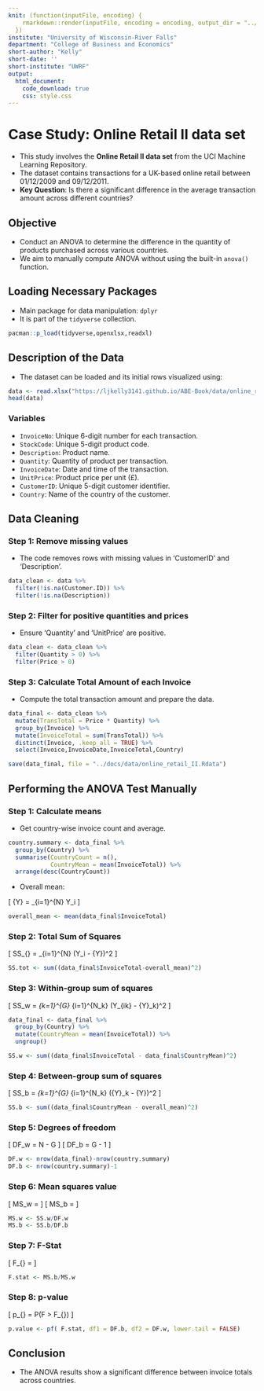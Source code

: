 ```yaml
---
knit: (function(inputFile, encoding) {
    rmarkdown::render(inputFile, encoding = encoding, output_dir = "../docs/")
  })
institute: "University of Wisconsin-River Falls"
department: "College of Business and Economics"
short-author: "Kelly"
short-date: ''
short-institute: "UWRF"
output: 
  html_document:
    code_download: true
    css: style.css
---
```


# Case Study: Online Retail II data set

- This study involves the **Online Retail II data set** from the UCI Machine Learning Repository.
- The dataset contains transactions for a UK-based online retail between 01/12/2009 and 09/12/2011.
- **Key Question**: Is there a significant difference in the average transaction amount across different countries?

## Objective

- Conduct an ANOVA to determine the difference in the quantity of products purchased across various countries.
- We aim to manually compute ANOVA without using the built-in `anova()` function.

## Loading Necessary Packages

- Main package for data manipulation: `dplyr`
- It is part of the `tidyverse` collection.

```r
pacman::p_load(tidyverse,openxlsx,readxl)
```

## Description of the Data

- The dataset can be loaded and its initial rows visualized using:

```r
data <- read.xlsx("https://ljkelly3141.github.io/ABE-Book/data/online_retail_II.xlsx")
head(data)
```

### Variables

- `InvoiceNo`: Unique 6-digit number for each transaction.
- `StockCode`: Unique 5-digit product code.
- `Description`: Product name.
- `Quantity`: Quantity of product per transaction.
- `InvoiceDate`: Date and time of the transaction.
- `UnitPrice`: Product price per unit (£).
- `CustomerID`: Unique 5-digit customer identifier.
- `Country`: Name of the country of the customer.

## Data Cleaning

### Step 1: Remove missing values
- The code removes rows with missing values in 'CustomerID' and 'Description'.

```r
data_clean <- data %>%
  filter(!is.na(Customer.ID)) %>%
  filter(!is.na(Description))
```

### Step 2: Filter for positive quantities and prices
- Ensure 'Quantity' and 'UnitPrice' are positive.

```r
data_clean <- data_clean %>%
  filter(Quantity > 0) %>%
  filter(Price > 0)
```

### Step 3: Calculate Total Amount of each Invoice

- Compute the total transaction amount and prepare the data.

```r
data_final <- data_clean %>%
  mutate(TransTotal = Price * Quantity) %>%
  group_by(Invoice) %>%
  mutate(InvoiceTotal = sum(TransTotal)) %>%
  distinct(Invoice, .keep_all = TRUE) %>%
  select(Invoice,InvoiceDate,InvoiceTotal,Country)

save(data_final, file = "../docs/data/online_retail_II.Rdata")
```

## Performing the ANOVA Test Manually

### Step 1: Calculate means
- Get country-wise invoice count and average.

```r
country.summary <- data_final %>% 
  group_by(Country) %>% 
  summarise(CountryCount = n(),
            CountryMean = mean(InvoiceTotal)) %>% 
  arrange(desc(CountryCount))
```

- Overall mean:

\[ \bar{Y} = \frac{1}{N} \sum_{i=1}^{N} Y_i \]

```r
overall_mean <- mean(data_final$InvoiceTotal)
```

### Step 2: Total Sum of Squares

\[ SS_{\text{tot}} = \sum_{i=1}^{N} (Y_i - \bar{Y})^2 \]

```r
SS.tot <- sum((data_final$InvoiceTotal-overall_mean)^2)
```

### Step 3: Within-group sum of squares

\[ SS_w = \sum_{k=1}^{G} \sum_{i=1}^{N_k} (Y_{ik} - \bar{Y}_k)^2 \]

```r
data_final <- data_final %>% 
  group_by(Country) %>% 
  mutate(CountryMean = mean(InvoiceTotal)) %>% 
  ungroup()

SS.w <- sum((data_final$InvoiceTotal - data_final$CountryMean)^2)
```

### Step 4: Between-group sum of squares

\[ SS_b = \sum_{k=1}^{G} \sum_{i=1}^{N_k} (\bar{Y}_k - \bar{Y})^2 \]

```r
SS.b <- sum((data_final$CountryMean - overall_mean)^2)
```

### Step 5: Degrees of freedom

\[ DF_w = N - G \]
\[ DF_b = G - 1 \]

```r
DF.w <- nrow(data_final)-nrow(country.summary)
DF.b <- nrow(country.summary)-1
```

### Step 6: Mean squares value

\[ MS_w = \frac{SS_w}{DF_w} \]
\[ MS_b = \frac{SS_b}{DF_b} \]

```r
MS.w <- SS.w/DF.w
MS.b <- SS.b/DF.b
```

### Step 7: F-Stat

\[ F_{\text{stat}} = \frac{MS_b}{MS_w} \]

```r
F.stat <- MS.b/MS.w
```

### Step 8: p-value

\[ p_{\text{value}} = P(F > F_{\text{stat}}) \]

```r
p.value <- pf( F.stat, df1 = DF.b, df2 = DF.w, lower.tail = FALSE)
```

## Conclusion

- The ANOVA results show a significant difference between invoice totals across countries.
